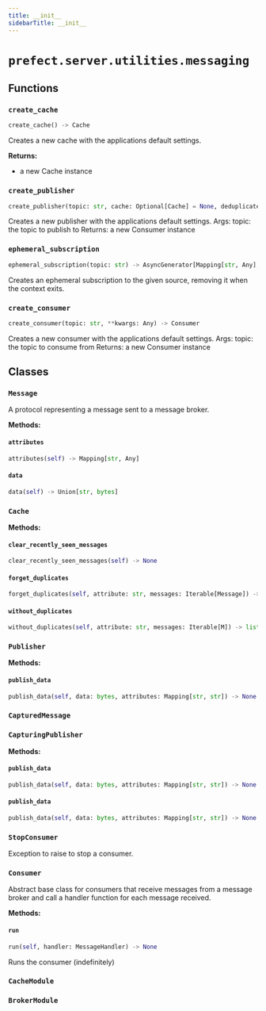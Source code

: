 ```yaml
---
title: __init__
sidebarTitle: __init__
---
```


# `prefect.server.utilities.messaging`

## Functions

### `create_cache` <sup><a href="https://github.com/PrefectHQ/prefect/blob/main/src/prefect/server/utilities/messaging/__init__.py#L158" target="_blank"><Icon icon="github" style="width: 14px; height: 14px;" /></a></sup>

```python
create_cache() -> Cache
```


Creates a new cache with the applications default settings.

**Returns:**
- a new Cache instance


### `create_publisher` <sup><a href="https://github.com/PrefectHQ/prefect/blob/main/src/prefect/server/utilities/messaging/__init__.py#L184" target="_blank"><Icon icon="github" style="width: 14px; height: 14px;" /></a></sup>

```python
create_publisher(topic: str, cache: Optional[Cache] = None, deduplicate_by: Optional[str] = None) -> Publisher
```


Creates a new publisher with the applications default settings.
Args:
    topic: the topic to publish to
Returns:
    a new Consumer instance


### `ephemeral_subscription` <sup><a href="https://github.com/PrefectHQ/prefect/blob/main/src/prefect/server/utilities/messaging/__init__.py#L202" target="_blank"><Icon icon="github" style="width: 14px; height: 14px;" /></a></sup>

```python
ephemeral_subscription(topic: str) -> AsyncGenerator[Mapping[str, Any], Any]
```


Creates an ephemeral subscription to the given source, removing it when the context
exits.


### `create_consumer` <sup><a href="https://github.com/PrefectHQ/prefect/blob/main/src/prefect/server/utilities/messaging/__init__.py#L213" target="_blank"><Icon icon="github" style="width: 14px; height: 14px;" /></a></sup>

```python
create_consumer(topic: str, **kwargs: Any) -> Consumer
```


Creates a new consumer with the applications default settings.
Args:
    topic: the topic to consume from
Returns:
    a new Consumer instance


## Classes

### `Message` <sup><a href="https://github.com/PrefectHQ/prefect/blob/main/src/prefect/server/utilities/messaging/__init__.py#L32" target="_blank"><Icon icon="github" style="width: 14px; height: 14px;" /></a></sup>


A protocol representing a message sent to a message broker.


**Methods:**

#### `attributes` <sup><a href="https://github.com/PrefectHQ/prefect/blob/main/src/prefect/server/utilities/messaging/__init__.py#L41" target="_blank"><Icon icon="github" style="width: 14px; height: 14px;" /></a></sup>

```python
attributes(self) -> Mapping[str, Any]
```

#### `data` <sup><a href="https://github.com/PrefectHQ/prefect/blob/main/src/prefect/server/utilities/messaging/__init__.py#L38" target="_blank"><Icon icon="github" style="width: 14px; height: 14px;" /></a></sup>

```python
data(self) -> Union[str, bytes]
```

### `Cache` <sup><a href="https://github.com/PrefectHQ/prefect/blob/main/src/prefect/server/utilities/messaging/__init__.py#L44" target="_blank"><Icon icon="github" style="width: 14px; height: 14px;" /></a></sup>

**Methods:**

#### `clear_recently_seen_messages` <sup><a href="https://github.com/PrefectHQ/prefect/blob/main/src/prefect/server/utilities/messaging/__init__.py#L46" target="_blank"><Icon icon="github" style="width: 14px; height: 14px;" /></a></sup>

```python
clear_recently_seen_messages(self) -> None
```

#### `forget_duplicates` <sup><a href="https://github.com/PrefectHQ/prefect/blob/main/src/prefect/server/utilities/messaging/__init__.py#L54" target="_blank"><Icon icon="github" style="width: 14px; height: 14px;" /></a></sup>

```python
forget_duplicates(self, attribute: str, messages: Iterable[Message]) -> None
```

#### `without_duplicates` <sup><a href="https://github.com/PrefectHQ/prefect/blob/main/src/prefect/server/utilities/messaging/__init__.py#L49" target="_blank"><Icon icon="github" style="width: 14px; height: 14px;" /></a></sup>

```python
without_duplicates(self, attribute: str, messages: Iterable[M]) -> list[M]
```

### `Publisher` <sup><a href="https://github.com/PrefectHQ/prefect/blob/main/src/prefect/server/utilities/messaging/__init__.py#L59" target="_blank"><Icon icon="github" style="width: 14px; height: 14px;" /></a></sup>

**Methods:**

#### `publish_data` <sup><a href="https://github.com/PrefectHQ/prefect/blob/main/src/prefect/server/utilities/messaging/__init__.py#L68" target="_blank"><Icon icon="github" style="width: 14px; height: 14px;" /></a></sup>

```python
publish_data(self, data: bytes, attributes: Mapping[str, str]) -> None
```

### `CapturedMessage` <sup><a href="https://github.com/PrefectHQ/prefect/blob/main/src/prefect/server/utilities/messaging/__init__.py#L85" target="_blank"><Icon icon="github" style="width: 14px; height: 14px;" /></a></sup>

### `CapturingPublisher` <sup><a href="https://github.com/PrefectHQ/prefect/blob/main/src/prefect/server/utilities/messaging/__init__.py#L90" target="_blank"><Icon icon="github" style="width: 14px; height: 14px;" /></a></sup>

**Methods:**

#### `publish_data` <sup><a href="https://github.com/PrefectHQ/prefect/blob/main/src/prefect/server/utilities/messaging/__init__.py#L115" target="_blank"><Icon icon="github" style="width: 14px; height: 14px;" /></a></sup>

```python
publish_data(self, data: bytes, attributes: Mapping[str, str]) -> None
```

#### `publish_data` <sup><a href="https://github.com/PrefectHQ/prefect/blob/main/src/prefect/server/utilities/messaging/__init__.py#L68" target="_blank"><Icon icon="github" style="width: 14px; height: 14px;" /></a></sup>

```python
publish_data(self, data: bytes, attributes: Mapping[str, str]) -> None
```

### `StopConsumer` <sup><a href="https://github.com/PrefectHQ/prefect/blob/main/src/prefect/server/utilities/messaging/__init__.py#L129" target="_blank"><Icon icon="github" style="width: 14px; height: 14px;" /></a></sup>


Exception to raise to stop a consumer.


### `Consumer` <sup><a href="https://github.com/PrefectHQ/prefect/blob/main/src/prefect/server/utilities/messaging/__init__.py#L138" target="_blank"><Icon icon="github" style="width: 14px; height: 14px;" /></a></sup>


Abstract base class for consumers that receive messages from a message broker and
call a handler function for each message received.


**Methods:**

#### `run` <sup><a href="https://github.com/PrefectHQ/prefect/blob/main/src/prefect/server/utilities/messaging/__init__.py#L148" target="_blank"><Icon icon="github" style="width: 14px; height: 14px;" /></a></sup>

```python
run(self, handler: MessageHandler) -> None
```

Runs the consumer (indefinitely)


### `CacheModule` <sup><a href="https://github.com/PrefectHQ/prefect/blob/main/src/prefect/server/utilities/messaging/__init__.py#L154" target="_blank"><Icon icon="github" style="width: 14px; height: 14px;" /></a></sup>

### `BrokerModule` <sup><a href="https://github.com/PrefectHQ/prefect/blob/main/src/prefect/server/utilities/messaging/__init__.py#L172" target="_blank"><Icon icon="github" style="width: 14px; height: 14px;" /></a></sup>
